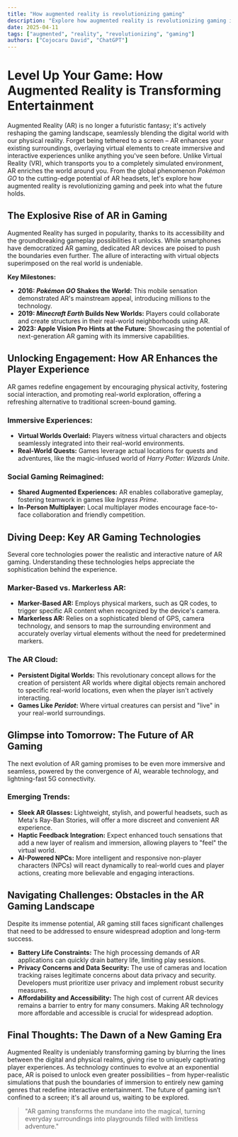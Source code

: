 ```yaml
---
title: "How augmented reality is revolutionizing gaming"
description: "Explore how augmented reality is revolutionizing gaming in this detailed guide, offering insights, strategies, and practical tips to enhance your understanding and application of the topic."
date: 2025-04-11
tags: ["augmented", "reality", "revolutionizing", "gaming"]
authors: ["Cojocaru David", "ChatGPT"]
---
```


# Level Up Your Game: How Augmented Reality is Transforming Entertainment

Augmented Reality (AR) is no longer a futuristic fantasy; it's actively reshaping the gaming landscape, seamlessly blending the digital world with our physical reality. Forget being tethered to a screen – AR enhances your existing surroundings, overlaying virtual elements to create immersive and interactive experiences unlike anything you've seen before. Unlike Virtual Reality (VR), which transports you to a completely simulated environment, AR enriches the world around you. From the global phenomenon _Pokémon GO_ to the cutting-edge potential of AR headsets, let's explore how augmented reality is revolutionizing gaming and peek into what the future holds.

## The Explosive Rise of AR in Gaming

Augmented Reality has surged in popularity, thanks to its accessibility and the groundbreaking gameplay possibilities it unlocks. While smartphones have democratized AR gaming, dedicated AR devices are poised to push the boundaries even further. The allure of interacting with virtual objects superimposed on the real world is undeniable.

**Key Milestones:**

- **2016: _Pokémon GO_ Shakes the World:** This mobile sensation demonstrated AR's mainstream appeal, introducing millions to the technology.
- **2019: _Minecraft Earth_ Builds New Worlds:** Players could collaborate and create structures in their real-world neighborhoods using AR.
- **2023: Apple Vision Pro Hints at the Future:** Showcasing the potential of next-generation AR gaming with its immersive capabilities.

## Unlocking Engagement: How AR Enhances the Player Experience

AR games redefine engagement by encouraging physical activity, fostering social interaction, and promoting real-world exploration, offering a refreshing alternative to traditional screen-bound gaming.

### Immersive Experiences:

- **Virtual Worlds Overlaid:** Players witness virtual characters and objects seamlessly integrated into their real-world environments.
- **Real-World Quests:** Games leverage actual locations for quests and adventures, like the magic-infused world of _Harry Potter: Wizards Unite_.

### Social Gaming Reimagined:

- **Shared Augmented Experiences:** AR enables collaborative gameplay, fostering teamwork in games like _Ingress Prime_.
- **In-Person Multiplayer:** Local multiplayer modes encourage face-to-face collaboration and friendly competition.

## Diving Deep: Key AR Gaming Technologies

Several core technologies power the realistic and interactive nature of AR gaming. Understanding these technologies helps appreciate the sophistication behind the experience.

### Marker-Based vs. Markerless AR:

- **Marker-Based AR:** Employs physical markers, such as QR codes, to trigger specific AR content when recognized by the device's camera.
- **Markerless AR:** Relies on a sophisticated blend of GPS, camera technology, and sensors to map the surrounding environment and accurately overlay virtual elements without the need for predetermined markers.

### The AR Cloud:

- **Persistent Digital Worlds:** This revolutionary concept allows for the creation of persistent AR worlds where digital objects remain anchored to specific real-world locations, even when the player isn't actively interacting.
- **Games Like _Peridot_:** Where virtual creatures can persist and "live" in your real-world surroundings.

## Glimpse into Tomorrow: The Future of AR Gaming

The next evolution of AR gaming promises to be even more immersive and seamless, powered by the convergence of AI, wearable technology, and lightning-fast 5G connectivity.

### Emerging Trends:

- **Sleek AR Glasses:** Lightweight, stylish, and powerful headsets, such as Meta's Ray-Ban Stories, will offer a more discreet and convenient AR experience.
- **Haptic Feedback Integration:** Expect enhanced touch sensations that add a new layer of realism and immersion, allowing players to "feel" the virtual world.
- **AI-Powered NPCs:** More intelligent and responsive non-player characters (NPCs) will react dynamically to real-world cues and player actions, creating more believable and engaging interactions.

## Navigating Challenges: Obstacles in the AR Gaming Landscape

Despite its immense potential, AR gaming still faces significant challenges that need to be addressed to ensure widespread adoption and long-term success.

- **Battery Life Constraints:** The high processing demands of AR applications can quickly drain battery life, limiting play sessions.
- **Privacy Concerns and Data Security:** The use of cameras and location tracking raises legitimate concerns about data privacy and security. Developers must prioritize user privacy and implement robust security measures.
- **Affordability and Accessibility:** The high cost of current AR devices remains a barrier to entry for many consumers. Making AR technology more affordable and accessible is crucial for widespread adoption.

## Final Thoughts: The Dawn of a New Gaming Era

Augmented Reality is undeniably transforming gaming by blurring the lines between the digital and physical realms, giving rise to uniquely captivating player experiences. As technology continues to evolve at an exponential pace, AR is poised to unlock even greater possibilities – from hyper-realistic simulations that push the boundaries of immersion to entirely new gaming genres that redefine interactive entertainment. The future of gaming isn’t confined to a screen; it's all around us, waiting to be explored.

> "AR gaming transforms the mundane into the magical, turning everyday surroundings into playgrounds filled with limitless adventure."
